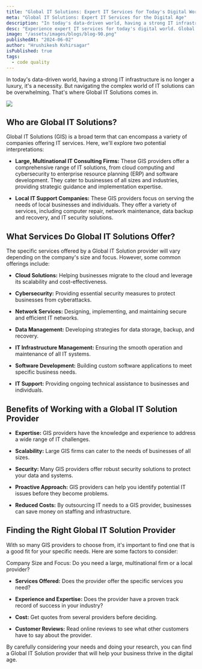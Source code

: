 ```yaml
---
title: "Global IT Solutions: Expert IT Services for Today's Digital World "
meta: "Global IT Solutions: Expert IT Services for the Digital Age"
description: "In today's data-driven world, having a strong IT infrastructure is no longer a luxury, it's a necessity. But navigating the complex world of IT solutions can be overwhelming. That's where Global IT Solutions comes in. "
desc: "Experience expert IT services for today's digital world. Global solutions tailored to your needs. Partner with us"
image: "/assets/images/blogs/blog-90.png"
publishedAt: "2024-06-02"
author: "Hrushikesh Kshirsagar"
isPublished: true
tags:
  - code quality
---
```


In today's data-driven world, having a strong IT infrastructure is no longer a luxury, it's a necessity. But navigating the complex world of IT solutions can be overwhelming. That's where Global IT Solutions comes in.

<Image src="/assets/images/blogs/blog-91.png" />

## Who are Global IT Solutions?

Global IT Solutions (GIS) is a broad term that can encompass a variety of companies offering IT services. Here, we'll explore two potential interpretations:

- **Large, Multinational IT Consulting Firms:** These GIS providers offer a comprehensive range of IT solutions, from cloud computing and cybersecurity to enterprise resource planning (ERP) and software development. They cater to businesses of all sizes and industries, providing strategic guidance and implementation expertise.

- **Local IT Support Companies:** These GIS providers focus on serving the needs of local businesses and individuals. They offer a variety of services, including computer repair, network maintenance, data backup and recovery, and IT security solutions.

## What Services Do Global IT Solutions Offer?

The specific services offered by a Global IT Solution provider will vary depending on the company's size and focus. However, some common offerings include:

- **Cloud Solutions:** Helping businesses migrate to the cloud and leverage its scalability and cost-effectiveness.

- **Cybersecurity:** Providing essential security measures to protect businesses from cyberattacks.

- **Network Services:** Designing, implementing, and maintaining secure and efficient IT networks.

- **Data Management:** Developing strategies for data storage, backup, and recovery.

- **IT Infrastructure Management:** Ensuring the smooth operation and maintenance of all IT systems.

- **Software Development:** Building custom software applications to meet specific business needs.

- **IT Support:** Providing ongoing technical assistance to businesses and individuals.

## Benefits of Working with a Global IT Solution Provider

- **Expertise:** GIS providers have the knowledge and experience to address a wide range of IT challenges.

- **Scalability:** Large GIS firms can cater to the needs of businesses of all sizes.

- **Security:** Many GIS providers offer robust security solutions to protect your data and systems.

- **Proactive Approach:** GIS providers can help you identify potential IT issues before they become problems.

- **Reduced Costs:** By outsourcing IT needs to a GIS provider, businesses can save money on staffing and infrastructure.

## Finding the Right Global IT Solution Provider

With so many GIS providers to choose from, it's important to find one that is a good fit for your specific needs. Here are some factors to consider:

Company Size and Focus: Do you need a large, multinational firm or a local provider?

- **Services Offered:** Does the provider offer the specific services you need?

- **Experience and Expertise:** Does the provider have a proven track record of success in your industry?

- **Cost:** Get quotes from several providers before deciding.

- **Customer Reviews:** Read online reviews to see what other customers have to say about the provider.

By carefully considering your needs and doing your research, you can find a Global IT Solution provider that will help your business thrive in the digital age.
